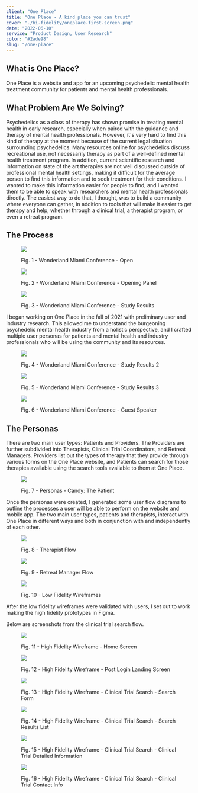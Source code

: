 ```yaml
---
client: "One Place"
title: "One Place - A kind place you can trust"
cover: "./hi-fidelity/oneplace-first-screen.png"
date: "2022-06-10"
service: "Product Design, User Research"
color: "#2ade98"
slug: "/one-place"
---
```



## What is One Place?

One Place is a website and app for an upcoming psychedelic mental health treatment community 
for patients and mental health professionals. 

## What Problem Are We Solving?

Psychedelics as a class of therapy has shown promise in treating mental health in early research,
especially when paired with the guidance and therapy of mental health professionals. However, it's
very hard to find this kind of therapy at the moment because of the current legal situation 
surrounding psychedelics. Many resources online for psychedelics discuss recreational use, not necessarily
therapy as part of a well-defined mental health treatment program. In addition, current scientific research 
and information on state of the art therapies are not well discussed outside of professional mental health 
settings, making it difficult for the average person to find this information and to seek treatment for 
their conditions. I wanted to make this information easier for people to find, and I wanted them to be able 
to speak with researchers and mental health professionals directly. The easiest way to do that, I thought, was 
to build a community where everyone can gather, in addition to tools that will make it easier to get therapy 
and help, whether through a clinical trial, a therapist program, or even a retreat program.

## The Process

<div className="figures">
<figure>

![](./wonder/wonderland-1-open.jpeg)

<figcaption>Fig. 1 - Wonderland Miami Conference - Open</figcaption>
</figure>

<figure>

![](./wonder/wonderland-mental-states.jpeg)

<figcaption>Fig. 2 - Wonderland Miami Conference - Opening Panel</figcaption>
</figure>

<figure>

![](./wonder/wonderland-pvse.jpeg)

<figcaption>Fig. 3 - Wonderland Miami Conference - Study Results</figcaption>
</figure>
</div>

I began working on One Place in the fall of 2021 with preliminary user and industry research. 
This allowed me to understand the burgeoning psychedelic mental health industry from a holistic
perspective, and I crafted multiple user personas for patients and mental health and industry professionals
who will be using the community and its resources.

<div className="figures">
<figure>

![](./wonder/wonderland-serotonin.jpeg)

<figcaption>Fig. 4 - Wonderland Miami Conference - Study Results 2</figcaption>
</figure>

<figure>

![](./wonder/wonderland-ssri.jpeg)

<figcaption>Fig. 5 - Wonderland Miami Conference - Study Results 3</figcaption>
</figure>

<figure>

![](./wonder/wonderland-shama.jpeg)

<figcaption>Fig. 6 - Wonderland Miami Conference - Guest Speaker</figcaption>
</figure>
</div>

## The Personas

There are two main user types: Patients and Providers. The Providers are further subdivided into Therapists, 
Clinical Trial Coordinators, and Retreat Managers. Providers list out the types of therapy that they provide 
through various forms on the One Place website, and Patients can search for those therapies available using 
the search tools available to them at One Place.

<figure>

![](./candy-oneplace-persona.png)

<figcaption>Fig. 7 - Personas - Candy: The Patient</figcaption>
</figure>

Once the personas were created, I generated some user flow diagrams to outline the processes a user
will be able to perform on the website and mobile app. The two main user types, patients and therapists,
interact with One Place in different ways and both in conjunction with and independently of each other.

<figure>

![](./flowcharts/oneplace-therapist-posting-flow.png)
<figcaption>Fig. 8 - Therapist Flow</figcaption>
</figure>

<figure>

![](./retreat-manager-flow.jpg)

<figcaption>Fig. 9 - Retreat Manager Flow</figcaption>
</figure>

<figure>

![](./lofi.jpg)

<figcaption>Fig. 10 - Low Fidelity Wireframes</figcaption>
</figure>

After the low fidelity wireframes were validated with users, I set out to work making the high fidelity prototypes in Figma.

Below are screenshots from the clinical trial search flow.

<div className="figures">
<figure>

![](./hi-fidelity/oneplace-first-screen.png)

<figcaption>Fig. 11 - High Fidelity Wireframe - Home Screen</figcaption>
</figure>

<figure>

![](./hi-fidelity/oneplace-landing-screen.png)

<figcaption>Fig. 12 - High Fidelity Wireframe - Post Login Landing Screen</figcaption>
</figure>

<figure>

![](./hi-fidelity/clinical-trial-search-form.png)

<figcaption>Fig. 13 - High Fidelity Wireframe - Clinical Trial Search - Search Form</figcaption>
</figure>

<figure>

![](./hi-fidelity/oneplace-search-list.png)

<figcaption>Fig. 14 - High Fidelity Wireframe - Clinical Trial Search - Search Results List</figcaption>
</figure>

<figure>

![](./hi-fidelity/clinical-trial-detail.png)

<figcaption>Fig. 15 - High Fidelity Wireframe - Clinical Trial Search - Clinical Trial Detailed Information</figcaption>
</figure>

<figure>

![](./hi-fidelity/clinical-trial-contact.png)

<figcaption>Fig. 16 - High Fidelity Wireframe - Clinical Trial Search - Clinical Trial Contact Info</figcaption>
</figure>
</div>